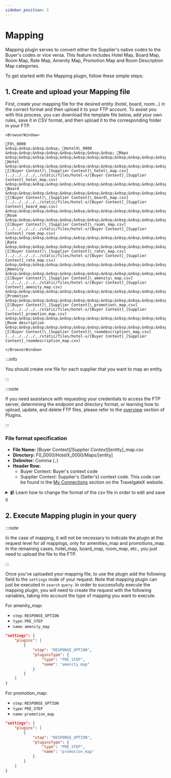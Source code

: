 ```yaml
---
sidebar_position: 3
---
```


# Mapping

Mapping plugin serves to convert either the Supplier's native codes to the Buyer's codes or vice versa. This feature includes Hotel Map, Board Map, Room Map, Rate Map, Amenity Map, Promotion Map and Room Description Map categories.

To get started with the Mapping plugin, follow these simple steps:

## 1. Create and upload your Mapping file

First, create your mapping file for the desired entity (hotel, board, room...) in the correct format and then upload it to your FTP account. To assist you with this process, you can download the template file below, add your own rules, save it in CSV format, and then upload it to the corresponding folder in your FTP.


```mdx-code-block
<BrowserWindow>

📁F0\_0000  
&nbsp;&nbsp;&nbsp;&nbsp; 📁HotelX\_0000  
&nbsp;&nbsp;&nbsp;&nbsp;&nbsp;&nbsp;&nbsp;&nbsp; 📁Maps  
&nbsp;&nbsp;&nbsp;&nbsp;&nbsp;&nbsp;&nbsp;&nbsp;&nbsp;&nbsp;&nbsp;&nbsp; 📁Hotel  
&nbsp;&nbsp;&nbsp;&nbsp;&nbsp;&nbsp;&nbsp;&nbsp;&nbsp;&nbsp;&nbsp;&nbsp;&nbsp;&nbsp;&nbsp;&nbsp; 📄[[Buyer Context]\_[Supplier Context]\_hotel\_map.csv](../../../../../static/files/hotel-x/[Buyer Context]_[Supplier Context]_hotel_map.csv)  
&nbsp;&nbsp;&nbsp;&nbsp;&nbsp;&nbsp;&nbsp;&nbsp;&nbsp;&nbsp;&nbsp;&nbsp; 📁Board  
&nbsp;&nbsp;&nbsp;&nbsp;&nbsp;&nbsp;&nbsp;&nbsp;&nbsp;&nbsp;&nbsp;&nbsp;&nbsp;&nbsp;&nbsp;&nbsp; 📄[[Buyer Context]\_[Supplier Context]\_board\_map.csv](../../../../../static/files/hotel-x/[Buyer Context]_[Supplier Context]_board_map.csv)  
&nbsp;&nbsp;&nbsp;&nbsp;&nbsp;&nbsp;&nbsp;&nbsp;&nbsp;&nbsp;&nbsp;&nbsp; 📁Room  
&nbsp;&nbsp;&nbsp;&nbsp;&nbsp;&nbsp;&nbsp;&nbsp;&nbsp;&nbsp;&nbsp;&nbsp;&nbsp;&nbsp;&nbsp;&nbsp; 📄[[Buyer Context]\_[Supplier Context]\_room\_map.csv](../../../../../static/files/hotel-x/[Buyer Context]_[Supplier Context]_room_map.csv)  
&nbsp;&nbsp;&nbsp;&nbsp;&nbsp;&nbsp;&nbsp;&nbsp;&nbsp;&nbsp;&nbsp;&nbsp; 📁Rate  
&nbsp;&nbsp;&nbsp;&nbsp;&nbsp;&nbsp;&nbsp;&nbsp;&nbsp;&nbsp;&nbsp;&nbsp;&nbsp;&nbsp;&nbsp;&nbsp; 📄[[Buyer Context]\_[Supplier Context]\_rate\_map.csv](../../../../../static/files/hotel-x/[Buyer Context]_[Supplier Context]_rate_map.csv)  
&nbsp;&nbsp;&nbsp;&nbsp;&nbsp;&nbsp;&nbsp;&nbsp;&nbsp;&nbsp;&nbsp;&nbsp; 📁Amenity  
&nbsp;&nbsp;&nbsp;&nbsp;&nbsp;&nbsp;&nbsp;&nbsp;&nbsp;&nbsp;&nbsp;&nbsp;&nbsp;&nbsp;&nbsp;&nbsp; 📄[[Buyer Context]\_[Supplier Context]\_amenity\_map.csv](../../../../../static/files/hotel-x/[Buyer Context]_[Supplier Context]_amenity_map.csv)  
&nbsp;&nbsp;&nbsp;&nbsp;&nbsp;&nbsp;&nbsp;&nbsp;&nbsp;&nbsp;&nbsp;&nbsp; 📁Promotion  
&nbsp;&nbsp;&nbsp;&nbsp;&nbsp;&nbsp;&nbsp;&nbsp;&nbsp;&nbsp;&nbsp;&nbsp;&nbsp;&nbsp;&nbsp;&nbsp; 📄[[Buyer Context]\_[Supplier Context]\_promotion\_map.csv](../../../../../static/files/hotel-x/[Buyer Context]_[Supplier Context]_promotion_map.csv)  
&nbsp;&nbsp;&nbsp;&nbsp;&nbsp;&nbsp;&nbsp;&nbsp;&nbsp;&nbsp;&nbsp;&nbsp; 📁Room description  
&nbsp;&nbsp;&nbsp;&nbsp;&nbsp;&nbsp;&nbsp;&nbsp;&nbsp;&nbsp;&nbsp;&nbsp;&nbsp;&nbsp;&nbsp;&nbsp; 📄[[Buyer Context]\_[Supplier Context]\_roomdescription\_map.csv](../../../../../static/files/hotel-x/[Buyer Context]_[Supplier Context]_roomdescription_map.csv) 

</BrowserWindow>
```


:::info

You should create one file for each supplier that you want to map an entity.

:::

:::note

If you need assistance with requesting your credentials to access the FTP server, determining the endpoint and directory format, or learning how to upload, update, and delete FTP files, please refer to the [overview](../plugins/overview) section of Plugins.

:::

### File format specification

* **File Name:** [Buyer Context]_[Supplier Context]_[entity]_map.csv
* **Directory:** F0\_0000/HotelX\_0000/Maps/[entity]
* **Delimiter:** Comma (`,`)
* **Header Row:**
   * Buyer Context: Buyer's context code
   * Supplier Context: Supplier's (Seller's) context code. This code can be found in the [My Connections](https://app.travelgatex.com/connections/myconnections) section on the TravelgateX website.


<details>
    <summary>📹 Learn how to change the format of the csv file in order to edit and save it</summary>
    <div>
        <div>[Añadir vídeo]</div>
    </div>
</details>


## 2. Execute Mapping plugin in your query

:::note

In the case of mapping, it will not be necessary to indicate the plugin at the request level for all mappings, only for amenities_map and promotions_map. In the remaining cases, hotel_map, board_map, room_map, etc., you just need to upload the file to the FTP.

:::

Once you've uploaded your mapping file, to use the plugin add the following field to the `settings` node of your request. Note that mapping plugin can just be executed in `search` `query`. In order to successfully execute the mapping plugin, you will need to create the request with the following variables, taking into account the type of mapping you want to execute.

For amenity_map:

* `step`: `RESPONSE_OPTION`
* `type`: `PRE_STEP`
* `name`: `amenity_map`

```json
"settings": {
	"plugins": [
		{
			"step": "RESPONSE_OPTION",
			"pluginsType": {
				"type": "PRE_STEP",
				"name": "amenity_map"
			}
		}
	]
}
```

For promotion_map:

* `step`: `RESPONSE_OPTION`
* `type`: `PRE_STEP`
* `name`: `promotion_map`

```json
"settings": {
	"plugins": [
		{
			"step": "RESPONSE_OPTION",
			"pluginsType": {
				"type": "PRE_STEP",
				"name": "promotion_map"
			}
		}
	]
}
```